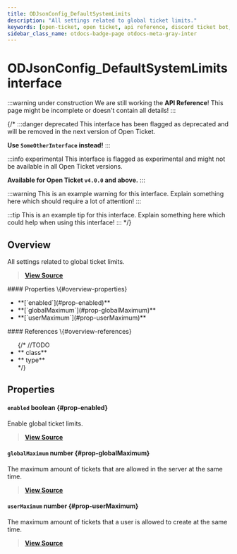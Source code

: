 ```yaml
---
title: ODJsonConfig_DefaultSystemLimits
description: "All settings related to global ticket limits."
keywords: [open-ticket, open ticket, api reference, discord ticket bot, interface]
sidebar_class_name: otdocs-badge-page otdocs-meta-gray-inter
---
```

<head>
    <link rel="apple-touch-icon" href="/img/logo_vertical.png"/>
</head>

# ODJsonConfig_DefaultSystemLimits <M color="gray">interface</M>

:::warning under construction
We are still working the **API Reference**! This page might be incomplete or doesn't contain all details!
:::

{/*
:::danger deprecated
This interface has been flagged as deprecated and will be removed in the next version of Open Ticket.

**Use `SomeOtherInterface` instead!**
:::

:::info experimental
This interface is flagged as experimental and might not be available in all Open Ticket versions.

**Available for Open Ticket `v4.0.0` and above.**
:::

:::warning
This is an example warning for this interface. Explain something here which should require a lot of attention!
:::

:::tip
This is an example tip for this interface. Explain something here which could help when using this interface!
:::
*/}

## Overview
All settings related to global ticket limits.

> [**View Source**](https://otgithub.dj-dj.be/tree/main/src/core/api/defaults/config.ts#L105)

<FlexHorizontal>
<div style={{width:"50%"}} className="otdocs-flex-mobile-width">
    #### Properties \{#overview-properties}
    <ul>
        <li>**[`enabled`](#prop-enabled)**</li>
        <li>**[`globalMaximum`](#prop-globalMaximum)**</li>
        <li>**[`userMaximum`](#prop-userMaximum)**</li>
    </ul>
</div>
<div style={{width:"50%"}} className="otdocs-flex-mobile-width">
    #### References \{#overview-references}
    <ul>
        {/*
        //TODO
        <li>**<code><ApiUrl url="class:ODId" label="api.ODId"/></code> <M color="purple">class</M>**</li>
        <li>**<code><ApiUrl url="type:ODExampleType" label="api.ODExampleType"/></code> <M color="brown">type</M>**</li>
        */}
    </ul>
</div>
</FlexHorizontal>

## Properties
<Divider></Divider>
#### `enabled` <M color="red">boolean</M> <ApiBlock><ApiUrl url="js:boolean" label="boolean"/></ApiBlock> \{#prop-enabled}
Enable global ticket limits.

> [**View Source**](https://otgithub.dj-dj.be/tree/main/src/core/api/defaults/config.ts#L107)

<Divider></Divider>
#### `globalMaximum` <M color="green">number</M> <ApiBlock><ApiUrl url="js:number" label="number"/></ApiBlock> \{#prop-globalMaximum}
The maximum amount of tickets that are allowed in the server at the same time.

> [**View Source**](https://otgithub.dj-dj.be/tree/main/src/core/api/defaults/config.ts#L109)

<Divider></Divider>
#### `userMaximum` <M color="green">number</M> <ApiBlock><ApiUrl url="js:number" label="number"/></ApiBlock> \{#prop-userMaximum}
The maximum amount of tickets that a user is allowed to create at the same time.

> [**View Source**](https://otgithub.dj-dj.be/tree/main/src/core/api/defaults/config.ts#L111)

<Divider></Divider>

